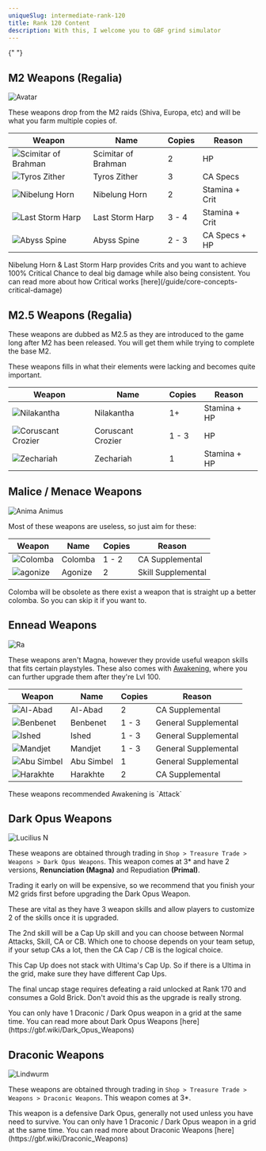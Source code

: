 ```yaml
---
uniqueSlug: intermediate-rank-120
title: Rank 120 Content
description: With this, I welcome you to GBF grind simulator
---
```


{" "}

## M2 Weapons (Regalia)

<div className="my-6 w-full overflow-y-auto">
    <Image
        src="/images/impossible/avatar.jpg"
        alt="Avatar"
        height={0}
        width={0}
        quality={100}
        sizes="100vw"
        className="w-full"
    />
</div>

These weapons drop from the M2 raids (Shiva, Europa, etc) and will be what you farm multiple copies of.

<div className="my-6 w-full overflow-y-auto">
    <table className="w-full table-auto text-center">
        <thead>
            <tr className="m-0 border-t p-0 font-bold [&>*]:border [&>*]:px-4 [&>*]:py-2 [&>*]:w-20">
                <th>Weapon</th>
                <th>Name</th>
                <th>Copies</th>
                <th>Reason</th>
            </tr>
        </thead>
        <tbody className="[&>*]:m-0 [&>*]:border-t [&>*]:p-0">
            <tr className="even:bg-muted [&>*]:border [&>*]:px-2 [&>*]:py-2">
                <td>
                    <Image
                        src="/images/weapons/m2/scimitar_of_brahman.jpg"
                        alt="Scimitar of Brahman"
                        height={0}
                        width={0}
                        quality={100}
                        sizes="100vw"
                        className="w-full"
                    />
                </td>
                <td>Scimitar of Brahman</td>
                <td>2</td>
                <td>HP</td>
            </tr>
            <tr className="even:bg-muted [&>*]:border [&>*]:px-2 [&>*]:py-2">
                <td>
                    <Image
                        src="/images/weapons/m2/tyros_zither.jpg"
                        alt="Tyros Zither"
                        height={0}
                        width={0}
                        quality={100}
                        sizes="100vw"
                        className="w-full"
                    />
                </td>
                <td>Tyros Zither</td>
                <td>3</td>
                <td>CA Specs</td>
            </tr>
            <tr className="even:bg-muted [&>*]:border [&>*]:px-2 [&>*]:py-2">
                <td>
                    <Image
                        src="/images/weapons/m2/nibelung_horn.jpg"
                        alt="Nibelung Horn"
                        height={0}
                        width={0}
                        quality={100}
                        sizes="100vw"
                        className="w-full"
                    />
                </td>
                <td>Nibelung Horn</td>
                <td>2</td>
                <td>Stamina + Crit</td>
            </tr>
            <tr className="even:bg-muted [&>*]:border [&>*]:px-2 [&>*]:py-2">
                <td>
                    <Image
                        src="/images/weapons/m2/last_storm_harp.jpg"
                        alt="Last Storm Harp"
                        height={0}
                        width={0}
                        quality={100}
                        sizes="100vw"
                        className="w-full"
                    />
                </td>
                <td>Last Storm Harp</td>
                <td>3 - 4</td>
                <td>Stamina + Crit</td>
            </tr>
            <tr className="even:bg-muted [&>*]:border [&>*]:px-2 [&>*]:py-2">
                <td>
                    <Image
                        src="/images/weapons/m2/abyss_spine.jpg"
                        alt="Abyss Spine"
                        height={0}
                        width={0}
                        quality={100}
                        sizes="100vw"
                        className="w-full"
                    />
                </td>
                <td>Abyss Spine</td>
                <td>2 - 3</td>
                <td>CA Specs + HP</td>
            </tr>
        </tbody>
    </table>
</div>

<Callout type="success">
    Nibelung Horn & Last Storm Harp provides Crits and you
    want to achieve 100% Critical Chance to deal big damage
    while also being consistent.
</Callout>

<Callout type="default">
    You can read more about how Critical works
    [here](/guide/core-concepts-critical-damage)
</Callout>

## M2.5 Weapons (Regalia)

These weapons are dubbed as M2.5 as they are introduced to the game long after M2 has been released.
You will get them while trying to complete the base M2.

These weapons fills in what their elements were lacking and becomes quite important.

<div className="my-6 w-full overflow-y-auto">
    <table className="w-full table-auto text-center">
        <thead>
            <tr className="m-0 border-t p-0 font-bold [&>*]:border [&>*]:px-4 [&>*]:py-2 [&>*]:w-20">
                <th>Weapon</th>
                <th>Name</th>
                <th>Copies</th>
                <th>Reason</th>
            </tr>
        </thead>
        <tbody className="[&>*]:m-0 [&>*]:border-t [&>*]:p-0">
            <tr className="even:bg-muted [&>*]:border [&>*]:px-2 [&>*]:py-2">
                <td>
                    <Image
                        src="/images/weapons/m2/nilakantha.jpg"
                        alt="Nilakantha"
                        height={0}
                        width={0}
                        quality={100}
                        sizes="100vw"
                        className="w-full"
                    />
                </td>
                <td>Nilakantha</td>
                <td>1+</td>
                <td>Stamina + HP</td>
            </tr>
            <tr className="even:bg-muted [&>*]:border [&>*]:px-2 [&>*]:py-2">
                <td>
                    <Image
                        src="/images/weapons/m2/coruscant_crozier.jpg"
                        alt="Coruscant Crozier"
                        height={0}
                        width={0}
                        quality={100}
                        sizes="100vw"
                        className="w-full"
                    />
                </td>
                <td>Coruscant Crozier</td>
                <td>1 - 3</td>
                <td>HP</td>
            </tr>
            <tr className="even:bg-muted [&>*]:border [&>*]:px-2 [&>*]:py-2">
                <td>
                    <Image
                        src="/images/weapons/m2/zechariah.jpg"
                        alt="Zechariah"
                        height={0}
                        width={0}
                        quality={100}
                        sizes="100vw"
                        className="w-full"
                    />
                </td>
                <td>Zechariah</td>
                <td>1</td>
                <td>Stamina + HP</td>
            </tr>
        </tbody>
    </table>
</div>

## Malice / Menace Weapons

<div className="my-6 w-full overflow-y-auto">
    <Image
        src="/images/impossible/anima_animus.jpg"
        alt="Anima Animus"
        height={0}
        width={0}
        quality={100}
        sizes="100vw"
        className="w-full"
    />
</div>

Most of these weapons are useless, so just aim for these:

<div className="my-6 w-full overflow-y-auto">
    <table className="w-full table-auto text-center">
        <thead>
            <tr className="m-0 border-t p-0 font-bold [&>*]:border [&>*]:px-4 [&>*]:py-2 [&>*]:w-20">
                <th>Weapon</th>
                <th>Name</th>
                <th>Copies</th>
                <th>Reason</th>
            </tr>
        </thead>
        <tbody className="[&>*]:m-0 [&>*]:border-t [&>*]:p-0">
            <tr className="even:bg-muted [&>*]:border [&>*]:px-2 [&>*]:py-2">
                <td>
                    <Image
                        src="/images/weapons/malice/colomba.jpg"
                        alt="Colomba"
                        height={0}
                        width={0}
                        quality={100}
                        sizes="100vw"
                        className="w-full"
                    />
                </td>
                <td>Colomba</td>
                <td>1 - 2</td>
                <td>CA Supplemental</td>
            </tr>
            <tr className="even:bg-muted [&>*]:border [&>*]:px-2 [&>*]:py-2">
                <td>
                    <Image
                        src="/images/weapons/malice/agonize.jpg"
                        alt="agonize"
                        height={0}
                        width={0}
                        quality={100}
                        sizes="100vw"
                        className="w-full"
                    />
                </td>
                <td>Agonize</td>
                <td>2</td>
                <td>Skill Supplemental</td>
            </tr>
        </tbody>
    </table>
</div>

<Callout type="warning">
    Colomba will be obsolete as there exist a weapon that is
    straight up a better colomba. So you can skip it if you
    want to.
</Callout>

## Ennead Weapons

<div className="my-6 w-full overflow-y-auto">
    <Image
        src="/images/impossible/ra.jpg"
        alt="Ra"
        height={0}
        width={0}
        quality={100}
        sizes="100vw"
        className="w-full"
    />
</div>

These weapons aren't Magna, however they provide useful weapon skills that fits certain playstyles.
These also comes with [Awakening](), where you can further upgrade them after they're Lvl 100.

<div className="my-6 w-full overflow-y-auto">
    <table className="w-full table-auto text-center">
        <thead>
            <tr className="m-0 border-t p-0 font-bold [&>*]:border [&>*]:px-4 [&>*]:py-2 [&>*]:w-20">
                <th>Weapon</th>
                <th>Name</th>
                <th>Copies</th>
                <th>Reason</th>
            </tr>
        </thead>
        <tbody className="[&>*]:m-0 [&>*]:border-t [&>*]:p-0">
            <tr className="even:bg-muted [&>*]:border [&>*]:px-2 [&>*]:py-2">
                <td>
                    <Image
                        src="/images/weapons/ennead/al_abad.jpg"
                        alt="Al-Abad"
                        height={0}
                        width={0}
                        quality={100}
                        sizes="100vw"
                        className="w-full"
                    />
                </td>
                <td>Al-Abad</td>
                <td>2</td>
                <td>CA Supplemental</td>
            </tr>
            <tr className="even:bg-muted [&>*]:border [&>*]:px-2 [&>*]:py-2">
                <td>
                    <Image
                        src="/images/weapons/ennead/benbenet.jpg"
                        alt="Benbenet"
                        height={0}
                        width={0}
                        quality={100}
                        sizes="100vw"
                        className="w-full"
                    />
                </td>
                <td>Benbenet</td>
                <td>1 - 3</td>
                <td>General Supplemental</td>
            </tr>
            <tr className="even:bg-muted [&>*]:border [&>*]:px-2 [&>*]:py-2">
                <td>
                    <Image
                        src="/images/weapons/ennead/ished.jpg"
                        alt="Ished"
                        height={0}
                        width={0}
                        quality={100}
                        sizes="100vw"
                        className="w-full"
                    />
                </td>
                <td>Ished</td>
                <td>1 - 3</td>
                <td>General Supplemental</td>
            </tr>
            <tr className="even:bg-muted [&>*]:border [&>*]:px-2 [&>*]:py-2">
                <td>
                    <Image
                        src="/images/weapons/ennead/mandjet.jpg"
                        alt="Mandjet"
                        height={0}
                        width={0}
                        quality={100}
                        sizes="100vw"
                        className="w-full"
                    />
                </td>
                <td>Mandjet</td>
                <td>1 - 3</td>
                <td>General Supplemental</td>
            </tr>
            <tr className="even:bg-muted [&>*]:border [&>*]:px-2 [&>*]:py-2">
                <td>
                    <Image
                        src="/images/weapons/ennead/abu_simbel.jpg"
                        alt="Abu Simbel"
                        height={0}
                        width={0}
                        quality={100}
                        sizes="100vw"
                        className="w-full"
                    />
                </td>
                <td>Abu Simbel</td>
                <td>1</td>
                <td>General Supplemental</td>
            </tr>
            <tr className="even:bg-muted [&>*]:border [&>*]:px-2 [&>*]:py-2">
                <td>
                    <Image
                        src="/images/weapons/ennead/harakhte.jpg"
                        alt="Harakhte"
                        height={0}
                        width={0}
                        quality={100}
                        sizes="100vw"
                        className="w-full"
                    />
                </td>
                <td>Harakhte</td>
                <td>2</td>
                <td>CA Supplemental</td>
            </tr>
        </tbody>
    </table>
</div>

<Callout type="default">
    These weapons recommended Awakening is `Attack`
</Callout>

## Dark Opus Weapons

<div className="my-6 w-full overflow-y-auto">
    <Image
        src="/images/impossible/lucilius.jpg"
        alt="Lucilius N"
        height={0}
        width={0}
        quality={100}
        sizes="100vw"
        className="w-full"
    />
</div>

These weapons are obtained through trading in `Shop > Treasure Trade > Weapons > Dark Opus Weapons`.
This weapon comes at 3\* and have 2 versions, **Renunciation (Magna)** and Repudiation **(Primal)**.

<Callout type="warning">
    Trading it early on will be expensive, so we recommend
    that you finish your M2 grids first before upgrading the
    Dark Opus Weapon.
</Callout>

These are vital as they have 3 weapon skills and allow players to customize 2 of the skills once it is upgraded.

The 2nd skill will be a Cap Up skill and you can choose between Normal Attacks, Skill, CA or CB.
Which one to choose depends on your team setup, if your setup CAs a lot, then the CA Cap / CB is the logical choice.

<Callout type="warning">
    This Cap Up does not stack with Ultima's Cap Up. So if
    there is a Ultima in the grid, make sure they have
    different Cap Ups.
</Callout>

The final uncap stage requires defeating a raid unlocked at Rank 170 and consumes a Gold Brick.
Don't avoid this as the upgrade is really strong.

<Callout type="warning">
    You can only have 1 Draconic / Dark Opus weapon in a
    grid at the same time.
</Callout>

<Callout type="default">
    You can read more about Dark Opus Weapons
    [here](https://gbf.wiki/Dark_Opus_Weapons)
</Callout>

## Draconic Weapons

<div className="my-6 w-full overflow-y-auto">
    <Image
        src="/images/impossible/lindwurm.jpg"
        alt="Lindwurm"
        height={0}
        width={0}
        quality={100}
        sizes="100vw"
        className="w-full"
    />
</div>

These weapons are obtained through trading in `Shop > Treasure Trade > Weapons > Draconic Weapons`.
This weapon comes at 3\*.

<Callout type="warning">
    This weapon is a defensive Dark Opus, generally not used
    unless you have need to survive.
</Callout>

<Callout type="warning">
    You can only have 1 Draconic / Dark Opus weapon in a
    grid at the same time.
</Callout>

<Callout type="default">
    You can read more about Draconic Weapons
    [here](https://gbf.wiki/Draconic_Weapons)
</Callout>
